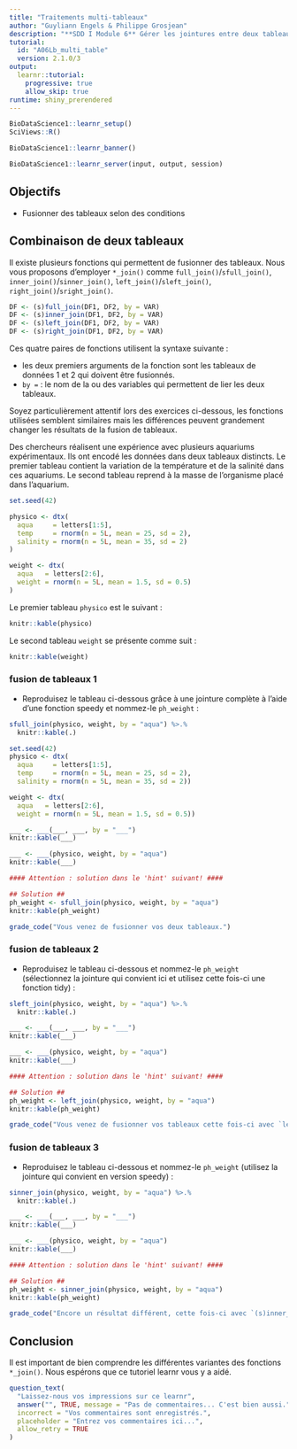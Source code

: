 ```yaml
---
title: "Traitements multi-tableaux"
author: "Guyliann Engels & Philippe Grosjean"
description: "**SDD I Module 6** Gérer les jointures entre deux tableaux de données."
tutorial:
  id: "A06Lb_multi_table"
  version: 2.1.0/3
output:
  learnr::tutorial:
    progressive: true
    allow_skip: true
runtime: shiny_prerendered
---
```


```r
BioDataScience1::learnr_setup()
SciViews::R()
```

```r
BioDataScience1::learnr_banner()
```

```r
BioDataScience1::learnr_server(input, output, session)
```

## Objectifs

-   Fusionner des tableaux selon des conditions

## Combinaison de deux tableaux

Il existe plusieurs fonctions qui permettent de fusionner des tableaux. Nous vous proposons d'employer `*_join()` comme `full_join()`/`sfull_join()`, `inner_join()`/`sinner_join()`, `left_join()`/`sleft_join()`, `right_join()`/`sright_join()`.

```r
DF <- (s)full_join(DF1, DF2, by = VAR)
DF <- (s)inner_join(DF1, DF2, by = VAR)
DF <- (s)left_join(DF1, DF2, by = VAR)
DF <- (s)right_join(DF1, DF2, by = VAR)
```

Ces quatre paires de fonctions utilisent la syntaxe suivante :

-   les deux premiers arguments de la fonction sont les tableaux de données 1 et 2 qui doivent être fusionnés.
-   `by =` : le nom de la ou des variables qui permettent de lier les deux tableaux.

Soyez particulièrement attentif lors des exercices ci-dessous, les fonctions utilisées semblent similaires mais les différences peuvent grandement changer les résultats de la fusion de tableaux.

Des chercheurs réalisent une expérience avec plusieurs aquariums expérimentaux. Ils ont encodé les données dans deux tableaux distincts. Le premier tableau contient la variation de la température et de la salinité dans ces aquariums. Le second tableau reprend à la masse de l'organisme placé dans l'aquarium.

```r
set.seed(42)

physico <- dtx(
  aqua     = letters[1:5],
  temp     = rnorm(n = 5L, mean = 25, sd = 2),
  salinity = rnorm(n = 5L, mean = 35, sd = 2)
)

weight <- dtx(
  aqua   = letters[2:6],
  weight = rnorm(n = 5L, mean = 1.5, sd = 0.5)
)
```

Le premier tableau `physico` est le suivant :

```r
knitr::kable(physico)
```

Le second tableau `weight` se présente comme suit :

```r
knitr::kable(weight)
```

### fusion de tableaux 1

-   Reproduisez le tableau ci-dessous grâce à une jointure complète à l'aide d'une fonction speedy et nommez-le `ph_weight` :

```r
sfull_join(physico, weight, by = "aqua") %>.%
  knitr::kable(.)
```

```r
set.seed(42)
physico <- dtx(
  aqua     = letters[1:5],
  temp     = rnorm(n = 5L, mean = 25, sd = 2),
  salinity = rnorm(n = 5L, mean = 35, sd = 2))

weight <- dtx(
  aqua   = letters[2:6],
  weight = rnorm(n = 5L, mean = 1.5, sd = 0.5))
```

```r
___ <- ___(___, ___, by = "___")
knitr::kable(___)
```

```r
___ <- ___(physico, weight, by = "aqua")
knitr::kable(___)

#### Attention : solution dans le 'hint' suivant! ####
```

```r
## Solution ##
ph_weight <- sfull_join(physico, weight, by = "aqua")
knitr::kable(ph_weight)
```

```r
grade_code("Vous venez de fusionner vos deux tableaux.")
```

### fusion de tableaux 2

-   Reproduisez le tableau ci-dessous et nommez-le `ph_weight` (sélectionnez la jointure qui convient ici et utilisez cette fois-ci une fonction tidy) :

```r
sleft_join(physico, weight, by = "aqua") %>.%
  knitr::kable(.)
```

```r
___ <- ___(___, ___, by = "___")
knitr::kable(___)
```

```r
___ <- ___(physico, weight, by = "aqua")
knitr::kable(___)

#### Attention : solution dans le 'hint' suivant! ####
```

```r
## Solution ##
ph_weight <- left_join(physico, weight, by = "aqua")
knitr::kable(ph_weight)
```

```r
grade_code("Vous venez de fusionner vos tableaux cette fois-ci avec `left_join()`. Remarquez que le résultat diffère de `(s)full_join()`")
```

### fusion de tableaux 3

-   Reproduisez le tableau ci-dessous et nommez-le `ph_weight` (utilisez la jointure qui convient en version speedy) :

```r
sinner_join(physico, weight, by = "aqua") %>.%
  knitr::kable(.)
```

```r
___ <- ___(___, ___, by = "___")
knitr::kable(___)
```

```r
___ <- ___(physico, weight, by = "aqua")
knitr::kable(___)

#### Attention : solution dans le 'hint' suivant! ####
```

```r
## Solution ##
ph_weight <- sinner_join(physico, weight, by = "aqua")
knitr::kable(ph_weight)
```

```r
grade_code("Encore un résultat différent, cette fois-ci avec `(s)inner_join()`.")
```

## Conclusion

Il est important de bien comprendre les différentes variantes des fonctions `*_join()`. Nous espérons que ce tutoriel learnr vous y a aidé.

```r
question_text(
  "Laissez-nous vos impressions sur ce learnr",
  answer("", TRUE, message = "Pas de commentaires... C'est bien aussi."),
  incorrect = "Vos commentaires sont enregistrés.",
  placeholder = "Entrez vos commentaires ici...",
  allow_retry = TRUE
)
```
